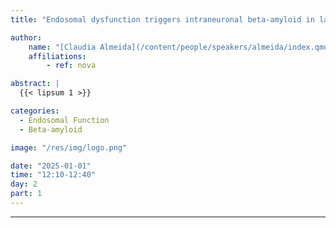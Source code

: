 ```yaml
---
title: "Endosomal dysfunction triggers intraneuronal beta-amyloid in late-onset AD"

author:
    name: "[Claudia Almeida](/content/people/speakers/almeida/index.qmd)"
    affiliations:
        - ref: nova

abstract: |
  {{< lipsum 1 >}}

categories:
  - Endosomal Function
  - Beta-amyloid

image: "/res/img/logo.png"

date: "2025-01-01"
time: "12:10-12:40"
day: 2
part: 1
---
```


***

<object data="/res/quarto.pdf" type="application/pdf" width="100%" height="600">
</object> 